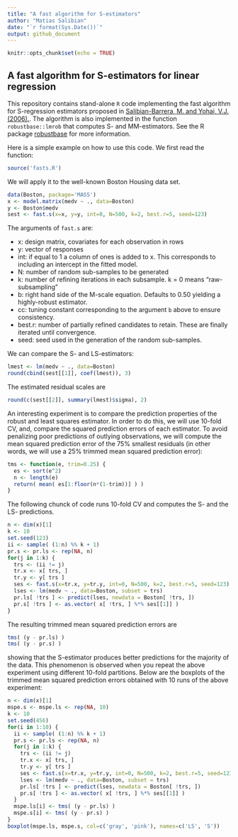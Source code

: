 ```yaml
---
title: "A fast algorithm for S-estimators"
author: "Matias Salibian"
date: "`r format(Sys.Date())`"
output: github_document
---
```



```r
knitr::opts_chunk$set(echo = TRUE)
```

## A fast algorithm for S-estimators for linear regression

This repository contains stand-alone `R` code implementing
the fast algorithm for S-regression estimators
proposed in 
[Salibian-Barrera, M. and Yohai, V.J. (2006).](http://dx.doi.org/10.1198/106186006X113629). 
The algorithm is also implemented 
in the function `robustbase::lmrob` that 
computes S- and MM-estimators. See the R package [robustbase](http://cran.r-project.org/web/packages/robustbase/index.html)
for more information.

Here is a simple example on how to use this code. We first 
read the function:
```r
source('fasts.R')
```
We will apply it to the well-known Boston Housing data set. 
```r
data(Boston, package='MASS')
x <- model.matrix(medv ~ ., data=Boston)
y <- Boston$medv
sest <- fast.s(x=x, y=y, int=0, N=500, k=2, best.r=5, seed=123)
```
The arguments of `fast.s` are:

* x: design matrix, covariates for each observation in rows
* y: vector of responses
* int: if equal to 1 a column of ones is added to x. This corresponds to including an intercept in the fitted model.
* N:  number of random sub-samples to be generated
* k: number of refining iterations in each subsample. k = 0 means "raw-subsampling"
* b: right hand side of the M-scale equation. Defaults to 0.50 yielding a highly-robust
estimator. 
* cc: tuning constant corresponding to the argument `b` above to ensure consistency.
* best.r: number of partially refined candidates to retain. These are finally iterated until convergence.
* seed: seed used in the generation of the random sub-samples. 

We can compare the S- and LS-estimators:
```r
lmest <- lm(medv ~ ., data=Boston)
round(cbind(sest[[1]], coef(lmest)), 3)
```
The estimated residual scales are
```r
round(c(sest[[2]], summary(lmest)$sigma), 2)
```

An interesting experiment is to compare the prediction properties of the robust
and least squares estimator. In order to do this, we will use 10-fold CV, and, 
compare the squared prediction errors of each estimator. To avoid penalizing 
poor predictions of outlying observations, we will compute the mean
squared prediction error of the 75% smallest residuals (in other words, we
will use a 25% trimmed mean squared prediction error):
```r
tms <- function(e, trim=0.25) {
  es <- sort(e^2)
  n <- length(e)
  return( mean( es[1:floor(n*(1-trim))] ) )
}
```
The following chunck of code runs 10-fold CV and computes the S- and the
LS- predictions. 
```r
n <- dim(x)[1]
k <- 10
set.seed(123)
ii <- sample( (1:n) %% k + 1)
pr.s <- pr.ls <- rep(NA, n)
for(j in 1:k) {
  trs <- (ii != j)
  tr.x <- x[ trs, ]
  tr.y <- y[ trs ]
  ses <- fast.s(x=tr.x, y=tr.y, int=0, N=500, k=2, best.r=5, seed=123)
  lses <- lm(medv ~ ., data=Boston, subset = trs)
  pr.ls[ !trs ] <- predict(lses, newdata = Boston[ !trs, ])
  pr.s[ !trs ] <- as.vector( x[ !trs, ] %*% ses[[1]] )
}
```
The resulting trimmed mean squared prediction errors
are
```r
tms( (y - pr.ls) )
tms( (y - pr.s) )
```
showing that the S-estimator produces better predictions for the
majority of the data. This phenomenon is observed when you repeat
the above experiment using different 10-fold partitions. Below are
the boxplots of the trimmed mean squared prediction errors
obtained with 10 runs of the above experiment:
```r
n <- dim(x)[1]
mspe.s <- mspe.ls <- rep(NA, 10)
k <- 10
set.seed(456)
for(i in 1:10) {
  ii <- sample( (1:n) %% k + 1)
  pr.s <- pr.ls <- rep(NA, n)
  for(j in 1:k) {
    trs <- (ii != j)
    tr.x <- x[ trs, ]
    tr.y <- y[ trs ]
    ses <- fast.s(x=tr.x, y=tr.y, int=0, N=500, k=2, best.r=5, seed=123)
    lses <- lm(medv ~ ., data=Boston, subset = trs)
    pr.ls[ !trs ] <- predict(lses, newdata = Boston[ !trs, ])
    pr.s[ !trs ] <- as.vector( x[ !trs, ] %*% ses[[1]] )
  }
  mspe.ls[i] <- tms( (y - pr.ls) )
  mspe.s[i] <- tms( (y - pr.s) )
}
boxplot(mspe.ls, mspe.s, col=c('gray', 'pink'), names=c('LS', 'S'))
```



